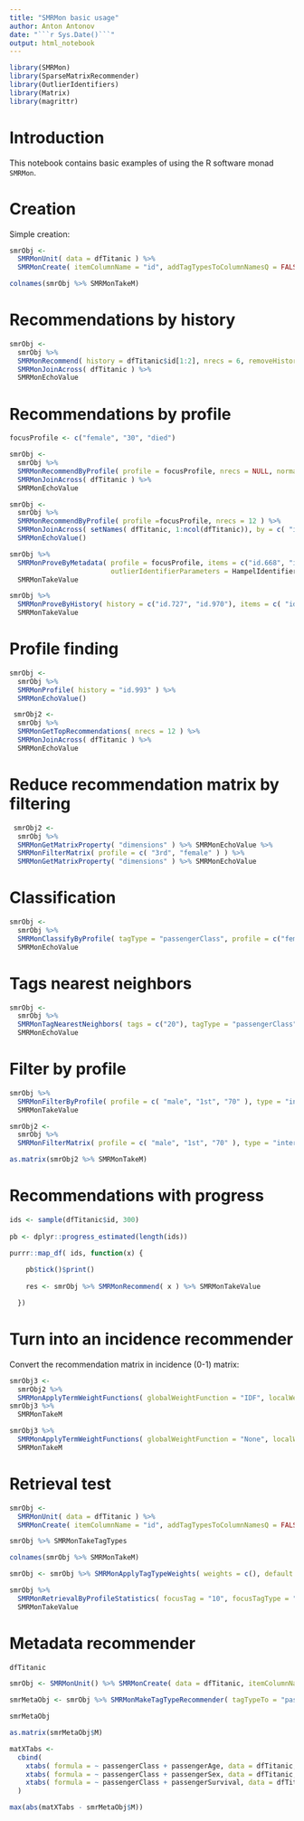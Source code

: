 ```yaml
---
title: "SMRMon basic usage"
author: Anton Antonov
date: "```r Sys.Date()```"
output: html_notebook
---
```


```r
library(SMRMon)
library(SparseMatrixRecommender)
library(OutlierIdentifiers)
library(Matrix)
library(magrittr)
```

# Introduction

This notebook contains basic examples of using the R software monad `SMRMon`.

# Creation

Simple creation:

```r
smrObj <-
  SMRMonUnit( data = dfTitanic ) %>%
  SMRMonCreate( itemColumnName = "id", addTagTypesToColumnNamesQ = FALSE )
```


```r
colnames(smrObj %>% SMRMonTakeM)
```

# Recommendations by history

```r
smrObj <-
  smrObj %>% 
  SMRMonRecommend( history = dfTitanic$id[1:2], nrecs = 6, removeHistoryQ = FALSE ) %>% 
  SMRMonJoinAcross( dfTitanic ) %>% 
  SMRMonEchoValue
```


# Recommendations by profile

```r
focusProfile <- c("female", "30", "died")
```

```r
smrObj <-
  smrObj %>% 
  SMRMonRecommendByProfile( profile = focusProfile, nrecs = NULL, normalizeQ = TRUE ) %>% 
  SMRMonJoinAcross( dfTitanic ) %>% 
  SMRMonEchoValue
```

```r
smrObj <-
  smrObj %>% 
  SMRMonRecommendByProfile( profile =focusProfile, nrecs = 12 ) %>% 
  SMRMonJoinAcross( setNames( dfTitanic, 1:ncol(dfTitanic)), by = c( "id" = "1" ) ) %>% 
  SMRMonEchoValue()
```

```r
smrObj %>% 
  SMRMonProveByMetadata( profile = focusProfile, items = c("id.668", "id.343", "id.1"), 
                         outlierIdentifierParameters = HampelIdentifierParameters ) %>% 
  SMRMonTakeValue
```

```r
smrObj %>% 
  SMRMonProveByHistory( history = c("id.727", "id.970"), items = c( "id.668", "id.1") ) %>% 
  SMRMonTakeValue
```

# Profile finding

```r
smrObj <-
  smrObj %>% 
  SMRMonProfile( history = "id.993" ) %>% 
  SMRMonEchoValue()
```

```r
 smrObj2 <-
  smrObj %>% 
  SMRMonGetTopRecommendations( nrecs = 12 ) %>% 
  SMRMonJoinAcross( dfTitanic ) %>% 
  SMRMonEchoValue
```

# Reduce recommendation matrix by filtering

```r
 smrObj2 <-
  smrObj %>% 
  SMRMonGetMatrixProperty( "dimensions" ) %>% SMRMonEchoValue %>% 
  SMRMonFilterMatrix( profile = c( "3rd", "female" ) ) %>% 
  SMRMonGetMatrixProperty( "dimensions" ) %>% SMRMonEchoValue
```

# Classification

```r
smrObj <-
  smrObj %>% 
  SMRMonClassifyByProfile( tagType = "passengerClass", profile = c("female", "died"), nTopNNs = 600 ) %>% 
  SMRMonEchoValue
```

# Tags nearest neighbors

```r
smrObj <-
  smrObj %>% 
  SMRMonTagNearestNeighbors( tags = c("20"), tagType = "passengerClass", nrecs = 12, nrecsProfile = 400 ) %>% 
  SMRMonEchoValue
```

# Filter by profile

```r
smrObj %>% 
  SMRMonFilterByProfile( profile = c( "male", "1st", "70" ), type = "intersection" ) %>% 
  SMRMonTakeValue
```

```r
smrObj2 <- 
  smrObj %>% 
  SMRMonFilterMatrix( profile = c( "male", "1st", "70" ), type = "intersection" )
```

```r
as.matrix(smrObj2 %>% SMRMonTakeM)
```

# Recommendations with progress

```r
ids <- sample(dfTitanic$id, 300)
  
pb <- dplyr::progress_estimated(length(ids))

purrr::map_df( ids, function(x) {
  
    pb$tick()$print()
  
    res <- smrObj %>% SMRMonRecommend( x ) %>% SMRMonTakeValue

  })
```

# Turn into an incidence recommender

Convert the recommendation matrix in incidence (0-1) matrix:

```r
smrObj3 <- 
  smrObj2 %>% 
  SMRMonApplyTermWeightFunctions( globalWeightFunction = "IDF", localWeightFunction = "None", normalizerFunction = "None" ) 
smrObj3 %>% 
  SMRMonTakeM
```

```r
smrObj3 %>% 
  SMRMonApplyTermWeightFunctions( globalWeightFunction = "None", localWeightFunction = "Binary", normalizerFunction = "None" ) %>% 
  SMRMonTakeM
```

# Retrieval test

```r
smrObj <-
  SMRMonUnit( data = dfTitanic ) %>%
  SMRMonCreate( itemColumnName = "id", addTagTypesToColumnNamesQ = FALSE )
```

```r
smrObj %>% SMRMonTakeTagTypes
```

```r
colnames(smrObj %>% SMRMonTakeM)
```
```r
smrObj <- smrObj %>% SMRMonApplyTagTypeWeights( weights = c(), default = 1 )
```

```r
smrObj %>% 
  SMRMonRetrievalByProfileStatistics( focusTag = "10", focusTagType = "passengerAge", profileTagTypes = c("passengerSex", "passengerSurvival"), nrecs = c( 100, 200) ) %>% 
  SMRMonTakeValue
```
# Metadata recommender

```r
dfTitanic
```

```r
smrObj <- SMRMonUnit() %>% SMRMonCreate( data = dfTitanic, itemColumnName = "id" )
```

```r
smrMetaObj <- smrObj %>% SMRMonMakeTagTypeRecommender( tagTypeTo = "passengerClass", nTopTags = 1, tagSelectionCriteria = 120, tagTypes = NULL  )
```
```r
smrMetaObj
```

```r
as.matrix(smrMetaObj$M)
```


```r
matXTabs <- 
  cbind( 
    xtabs( formula = ~ passengerClass + passengerAge, data = dfTitanic, sparse = TRUE ),
    xtabs( formula = ~ passengerClass + passengerSex, data = dfTitanic, sparse = TRUE ),
    xtabs( formula = ~ passengerClass + passengerSurvival, data = dfTitanic, sparse = TRUE )
  )
```

```r
max(abs(matXTabs - smrMetaObj$M))
```

